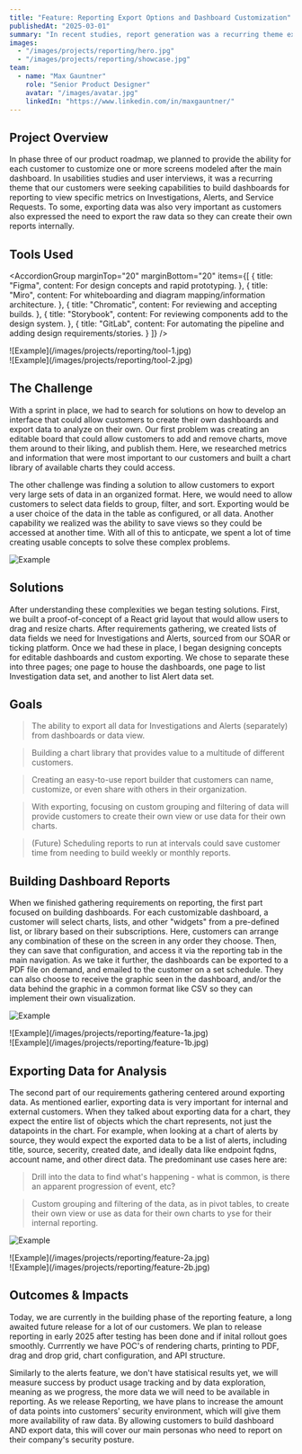 ---
title: "Feature: Reporting Export Options and Dashboard Customization"
publishedAt: "2025-03-01"
summary: "In recent studies, report generation was a recurring theme expressed by IT leaders to build custom dashboards and export large sets of data."
images:
  - "/images/projects/reporting/hero.jpg"
  - "/images/projects/reporting/showcase.jpg"
team:
  - name: "Max Gauntner"
    role: "Senior Product Designer"
    avatar: "/images/avatar.jpg"
    linkedIn: "https://www.linkedin.com/in/maxgauntner/"
---
<Table
  data={{
    headers: [
      { content: "Name", key: "name" },
      { content: "Role", key: "role" },
    ],
    rows: [
      ["Max Gauntner", "Senior Product Designer"],
      ["Chris Chevalier", "Product Owner"],
      ["Cristina Wasinger", "Product Manager"],
      ["Keegan McCafferty", "Lead Software Engineer"],
      ["Kevin McGuffin", "Software Engineer III"],
      ["Devin Kramer", "Software Engineer III"],
      ["Daniil Volguzhev", "Senior Test Automation Engineer"],
      ["Ajay Bhosale", "Senior Software Architect"],
      ["Chaeri Bong", "Product Design Intern"],
    ],
  }}
/>

## Project Overview

In phase three of our product roadmap, we planned to provide the ability for each customer to customize one or more screens modeled after the main dashboard. In usabilities studies and user interviews, it was a recurring theme that our customers were seeking capabilities to build dashboards for reporting to view specific metrics on Investigations, Alerts, and Service Requests. To some, exporting data was also very important as customers also expressed the need to export the raw data so they can create their own reports internally.

## Tools Used

<AccordionGroup marginTop="20" marginBottom="20"
  items={[
    {
      title: "Figma",
      content:
        <Text onBackground="neutral-medium" variant="body-default-l">
          For design concepts and rapid prototyping.
        </Text>
    },
    {
      title: "Miro",
      content:
        <Text onBackground="neutral-medium" variant="body-default-l">
          For whiteboarding and diagram mapping/information architecture.
        </Text>
    },
    {
      title: "Chromatic",
      content:
        <Text onBackground="neutral-medium" variant="body-default-l">
          For reviewing and accepting builds.
        </Text>
    },
    {
      title: "Storybook",
      content:
        <Text onBackground="neutral-medium" variant="body-default-l">
          For reviewing components add to the design system.
        </Text>
    },
    {
      title: "GitLab",
      content:
        <Text onBackground="neutral-medium" variant="body-default-l">
          For automating the pipeline and adding design requirements/stories.
        </Text>
    }
  ]}
/>

<div className="display-flex pb-8 g-m s-flex-column s-flex min-width-0 fill-width">
    <div className="display-flex flex-6">![Example](/images/projects/reporting/tool-1.jpg)</div>
    <div className="display-flex flex-6">![Example](/images/projects/reporting/tool-2.jpg)</div>
</div>

## The Challenge

With a sprint in place, we had to search for solutions on how to develop an interface that could allow customers to create their own dashboards and export data to analyze on their own. Our first problem was creating an editable board that could allow customers to add and remove charts, move them around to their liking, and publish them. Here, we researched metrics and information that were most important to our customers and built a chart library of available charts they could access.

The other challenge was finding a solution to allow customers to export very large sets of data in an organized format. Here, we would need to allow customers to select data fields to group, filter, and sort. Exporting would be a user choice of the data in the table as configured, or all data. Another capability we realized was the ability to save views so they could be accessed at another time. With all of this to anticpate, we spent a lot of time creating usable concepts to solve these complex problems.

![Example](/images/projects/reporting/showcase.jpg)

## Solutions

After understanding these complexities we began testing solutions. First, we built a proof-of-concept of a React grid layout that would allow users to drag and resize charts. After requirements gathering, we created lists of data fields we need for Investigations and Alerts, sourced from our SOAR or ticking platform. Once we had these in place, I began designing concepts for editable dashboards and custom exporting. We chose to separate these into three pages; one page to house the dashboards, one page to list Investigation data set, and another to list Alert data set.

## Goals

> The ability to export all data for Investigations and Alerts (separately) from dashboards or data view.

> Building a chart library that provides value to a multitude of different customers.

> Creating an easy-to-use report builder that customers can name, customize, or even share with others in their organization.

> With exporting, focusing on custom grouping and filtering of data will provide customers to create their own view or use data for their own charts.

> (Future) Scheduling reports to run at intervals could save customer time from needing to build weekly or monthly reports.

## Building Dashboard Reports

When we finished gathering requirements on reporting, the first part focused on building dashboards. For each customizable dashboard, a customer will select charts, lists, and other "widgets" from a pre-defined list, or library based on their subscriptions. Here, customers can arrange any combination of these on the screen in any order they choose. Then, they can save that configuration, and access it via the reporting tab in the main navigation. As we take it further, the dashboards can be exported to a PDF file on demand, and emailed to the customer on a set schedule. They can also choose to receive the graphic seen in the dashboard, and/or the data behind the graphic in a common format like CSV so they can implement their own visualization.

![Example](/images/projects/reporting/feature-1.jpg)
<div className="display-flex pb-8 g-m s-flex-column s-flex min-width-0 fill-width">
    <div className="display-flex flex-6">![Example](/images/projects/reporting/feature-1a.jpg)</div>
    <div className="display-flex flex-6">![Example](/images/projects/reporting/feature-1b.jpg)</div>
</div>

## Exporting Data for Analysis

The second part of our requirements gathering centered around exporting data. As mentioned earlier, exporting data is very important for internal and external customers. When they talked about exporting data for a chart, they expect the entire list of objects which the chart represents, not just the datapoints in the chart. For example, when looking at a chart of alerts by source, they would expect the exported data to be a list of alerts, including title, source, secerity, created date, and ideally data like endpoint fqdns, account name, and other direct data. The predominant use cases here are:

> Drill into the data to find what's happening - what is common, is there an apparent progression of event, etc?

> Custom grouping and filtering of the data, as in pivot tables, to create their own view or use as data for their own charts to yse for their internal reporting.

![Example](/images/projects/reporting/feature-2.jpg)
<div className="display-flex pb-8 g-m s-flex-column s-flex min-width-0 fill-width">
    <div className="display-flex flex-6">![Example](/images/projects/reporting/feature-2a.jpg)</div>
    <div className="display-flex flex-6">![Example](/images/projects/reporting/feature-2b.jpg)</div>
</div>

## Outcomes & Impacts

Today, we are currently in the building phase of the reporting feature, a long awaited future release for a lot of our customers. We plan to release reporting in early 2025 after testing has been done and if inital rollout goes smoothly. Currrently we have POC's of rendering charts, printing to PDF, drag and drop grid, chart configuration, and API structure.

Similarly to the alerts feature, we don't have statisical results yet, we will measure success by product usage tracking and by data exploration, meaning as we progress, the more data we will need to be available in reporting. As we release Reporting, we have plans to increase the amount of data points into customers' security environment, which will give them more availability of raw data. By allowing customers to build dashboard AND export data, this will cover our main personas who need to report on their company's security posture.